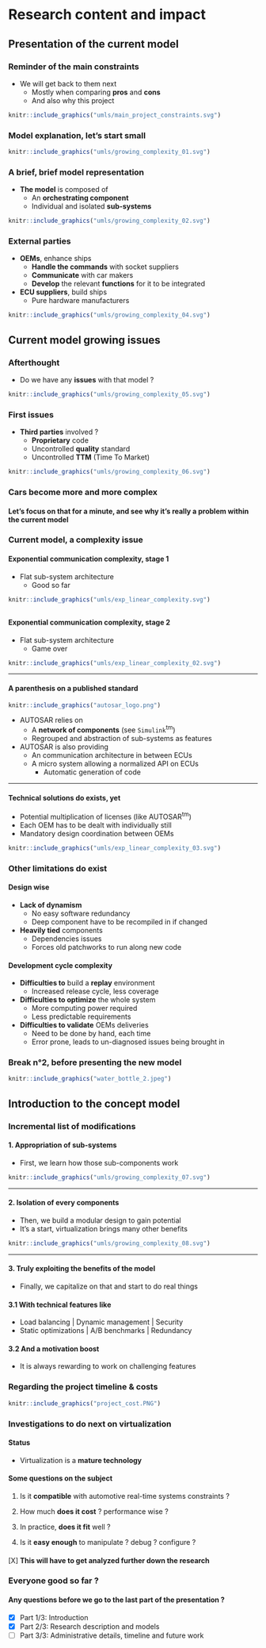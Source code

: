 <!--
### 10s break, before explaining the context

```r
knitr::include_graphics("water_bottle.jpeg")
```

-->

# Research content and impact

## Presentation of the current model

### Reminder of the main constraints

* We will get back to them next
  + Mostly when comparing **pros** and **cons**
  + And also why this project

```r
knitr::include_graphics("umls/main_project_constraints.svg")
```

### Model explanation, let's start small

```r
knitr::include_graphics("umls/growing_complexity_01.svg")
```

### A brief, brief model representation

* **The model** is composed of
  + An **orchestrating component**
  + Individual and isolated **sub-systems**

```r
knitr::include_graphics("umls/growing_complexity_02.svg")
```

<!-- ### External parties, 1 / 2 -->

<!-- * **OEMs** provide sub-systems -->
<!--   + The brake -->
<!--   + Engine components -->
<!--   + etc... -->

<!-- ```{r} -->
<!-- knitr::include_graphics("umls/growing_complexity_03.svg") -->
<!-- ``` -->

### External parties

* **OEMs**, enhance ships
  + **Handle the commands** with socket suppliers
  + **Communicate** with car makers
  + **Develop** the relevant **functions** for it to be integrated

* **ECU suppliers**, build ships
  + Pure hardware manufacturers

```r
knitr::include_graphics("umls/growing_complexity_04.svg")
```

## Current model growing issues

### Afterthought

* Do we have any **issues** with that model ?

```r
knitr::include_graphics("umls/growing_complexity_05.svg")
```

### First issues

 * **Third parties** involved ?
   + **Proprietary** code
   + Uncontrolled **quality** standard
   + Uncontrolled **TTM** (Time To Market)

```r
knitr::include_graphics("umls/growing_complexity_06.svg")
```

<!--

---

#### It's not the end
* But, if we can avoid them, it's better

#### The real issues are
* Cars become more and more complex
* The more OEMs, the harder it gets to certify the whole system validity
* More proprietary pieces

```r
knitr::include_graphics("umls/main_project_constraints_01.svg")
```

-->

<!--

#### The following issues are known
* AUTOSAR has a design to address them

#### Yet, we have a design with some interesting potential
* Spoiler: a broader usage of virtualization

-->

### Cars become more and more complex

#### Let's focus on that for a minute, and see why it's really a problem within the current model

### Current model, a complexity issue

#### Exponential communication complexity, stage 1

* Flat sub-system architecture
  * Good so far

```r
knitr::include_graphics("umls/exp_linear_complexity.svg")
```

<!--
---

#### Exponential communication complexity, stage 2 / 3

* Flat sub-system architecture
  * Things start to get messy

```r
knitr::include_graphics("umls/exp_linear_complexity_01.svg")
```

-->

---

#### Exponential communication complexity, stage 2

* Flat sub-system architecture
  * Game over

```r
knitr::include_graphics("umls/exp_linear_complexity_02.svg")
```

---

#### A parenthesis on a published standard

```r
knitr::include_graphics("autosar_logo.png")
```

* AUTOSAR relies on
  + A **network of components** (see `Simulink`^tm^)
  + Regrouped and abstraction of sub-systems as features
* AUTOSAR is also providing
  + An communication architecture in between ECUs
  + A micro system allowing a normalized API on ECUs
    - Automatic generation of code

---

#### Technical solutions do exists, yet

* Potential multiplication of licenses (like AUTOSAR^tm^)
* Each OEM has to be dealt with individually still
* Mandatory design coordination between OEMs

```r
knitr::include_graphics("umls/exp_linear_complexity_03.svg")
```

<!--

### This is an old and known issue

#### Solutions do exist

  + State of the art recommends
    - A **hierarchical** design, with layers
    - **Grouping** similar entities
    - Broadcast and, or **shared** communications
  + AUTOSAR relies on
    - A **network of components** (see `Simulink`^tm^)
    - Regrouped sub-systems as features

-->

### Other limitations do exist

#### Design wise
* **Lack of dynamism**
  + No easy software redundancy
  + Deep component have to be recompiled in if changed
* **Heavily tied** components
  + Dependencies issues
  + Forces old patchworks to run along new code
  
#### Development cycle complexity
* **Difficulties to** build a **replay** environment
  + Increased release cycle, less coverage
* **Difficulties to optimize** the whole system
  + More computing power required
  + Less predictable requirements
* **Difficulties to validate** OEMs deliveries
  + Need to be done by hand, each time
  + Error prone, leads to un-diagnosed issues being brought in

### Break n°2, before presenting the new model

```r
knitr::include_graphics("water_bottle_2.jpeg")
```

## Introduction to the concept model

### Incremental list of modifications

#### 1. Appropriation of sub-systems
* First, we learn how those sub-components work

```r
knitr::include_graphics("umls/growing_complexity_07.svg")
```

---

#### 2. Isolation of every components

* Then, we build a modular design to gain potential
* It's a start, virtualization brings many other benefits

```r
knitr::include_graphics("umls/growing_complexity_08.svg")
```

---

#### 3. Truly exploiting the benefits of the model

* Finally, we capitalize on that and start to do real things

#### 3.1 With technical features like

* Load balancing |  Dynamic management |  Security
* Static optimizations |  A/B benchmarks |  Redundancy

#### 3.2 And a motivation boost
* It is always rewarding to work on challenging features

### Regarding the project timeline & costs

```r
knitr::include_graphics("project_cost.PNG")
```

### Investigations to do next on virtualization

#### Status

* Virtualization is a **mature technology**

#### Some questions on the subject

1. Is it **compatible** with automotive real-time systems constraints ?

2. How much **does it cost** ? performance wise ?

3. In practice, **does it fit** well ?

4. Is it **easy enough** to manipulate ? debug ? configure ?


####

[X] **This will have to get analyzed further down the research**
<!--

* vehicular systems are characterized by proprietary solutions
* This leads to suppliers that develop and maintain separate software for each system instead of using the same software on every system and dealing with compatibility issues of communication, function and signal definitions.

With the growth in the number of embedded control systems and the degree of interaction, further proliferation of proprietary solutions will require more resources and it will become more difficult to guarantee the deterministic functioning of the integrated system.

### Why choosing that model in the first place

* Cars were less complex back then
* There were no or few electronics
* Car pieces were straightforward to integrate


### Virtualization potential

* Secure and modular by design
* Extensible
* Dynamic
* Hardware abstracted
* Load balanced
* Proven technology (TODO: documental proof, like ASIL with anciennety, etc)


## New model market impact on shares

### OEMs current market model

#### As of today, OEMs need to:

* Produce the hardware pieces
* Design the software for it up to the communication layer
  + This requires a dialogue with the car maker
  + This forces OEMs to do third party development
  + This forces the car maker to perform a follow-up
  + A maintenance contract could be required

Query: how I will do fire challenge of those use cases ?
TODO: USE CASES (like load balancing for VMs to unload an ESP (conduit assistance), good for illustration)

TODO: generating automatically code ? Effort is on the model and not the implem
-> My model will generate the model of code. Like Communication manager (meta code)
TODO: Talk about that ^

### Communication with a third party is not always easy

#### This costs
* Time
* Efforts
* A lots of emails
* And sometime a good load of patience

### OEMs market model changes

#### The concept model will

* Free OEMs from most of the software burdens
  + Less work means ECUs are cheaper with a quicker RTM (release to market)
  + Also means less legal issues, obligations, and communication

* It gives to car makers more control over the software
  + Easier to certify a code you fully own
  + More secure (one less party to trust)
  + Can respect the company coding guidelines

TODO: list all implications ?

### And finally, the AUTOSAR license

```r
knitr::include_graphics("autosar_logo.png")
```

    * Has to be bought, is contagious, and is required for all parties. (paid 3x time by the car maker)

-->


### Everyone good so far ?

#### Any questions before we go to the last part of the presentation ?

* [X] Part 1/3: Introduction
* [X] Part 2/3: Research description and models
* [ ] Part 3/3: Administrative details, timeline and future work

<!--

NOTE: talk about the other domain who did the transition (bay serveur)
Analogy tour d'ordinateur (constructeur / equipementier / assembleur)
TOdo: slide for definitions

(buy from Sock suppliers) (NOTE: replace with the new model by a newcomer ? see network evolution for that migration, between bay serveur to virtualization (70/80))

-->
